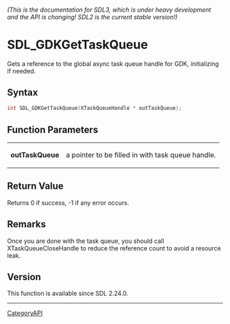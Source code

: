 ====== (This is the documentation for SDL3, which is under heavy development and the API is changing! SDL2 is the current stable version!) ======
= SDL_GDKGetTaskQueue =

Gets a reference to the global async task queue handle for GDK, initializing if needed.

== Syntax ==

<syntaxhighlight lang='c'>
int SDL_GDKGetTaskQueue(XTaskQueueHandle * outTaskQueue);
</syntaxhighlight>

== Function Parameters ==

{|
|'''outTaskQueue'''
|a pointer to be filled in with task queue handle.
|}

== Return Value ==

Returns 0 if success, -1 if any error occurs.

== Remarks ==

Once you are done with the task queue, you should call
XTaskQueueCloseHandle to reduce the reference count to avoid a resource
leak.

== Version ==

This function is available since SDL 2.24.0.

----
[[CategoryAPI]]


